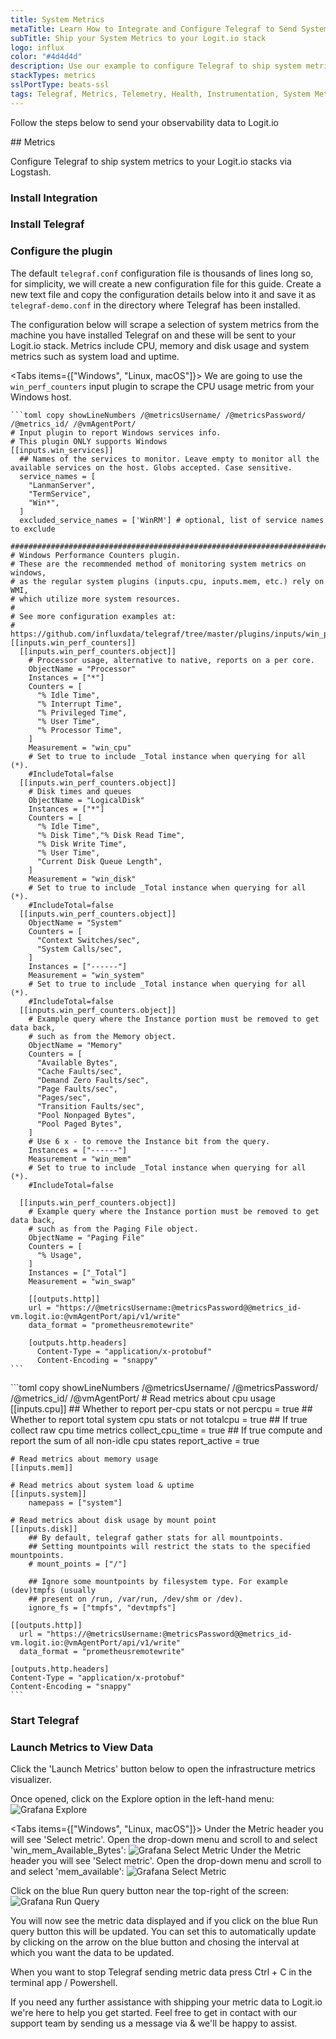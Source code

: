 ```yaml
---
title: System Metrics
metaTitle: Learn How to Integrate and Configure Telegraf to Send System Metrics
subTitle: Ship your System Metrics to your Logit.io stack
logo: influx
color: "#4d4d4d"
description: Use our example to configure Telegraf to ship system metrics to your Logit.io stacks. Configure Telegraf to send system metrics to Logstash or Elastic.
stackTypes: metrics
sslPortType: beats-ssl
tags: Telegraf, Metrics, Telemetry, Health, Instrumentation, System Metrics, Monitoring
---
```


Follow the steps below to send your observability data to Logit.io

<Steps>
  ## Metrics

  Configure Telegraf to ship system metrics to your Logit.io stacks via Logstash.
  
  ### Install Integration

  <InstallIntegration/>

  ### Install Telegraf

  <InstallTelegraf />

  ### Configure the plugin

  The default `telegraf.conf` configuration file is thousands of lines long so, for simplicity, we will create a new
  configuration file for this guide.
  Create a new text file and copy the configuration details below into it and save it as `telegraf-demo.conf` in 
  the directory where Telegraf has been installed.

  The configuration below will scrape a selection of system metrics from the machine you have installed Telegraf 
  on and these will be sent to your Logit.io stack. Metrics include CPU, memory and disk usage and system metrics 
  such as system load and uptime.

  <Tabs items={["Windows", "Linux, macOS"]}>
  <Tab>
    We are going to use the `win_perf_counters` input plugin to scrape the CPU usage metric from your Windows host.
  
    ```toml copy showLineNumbers /@metricsUsername/ /@metricsPassword/ /@metrics_id/ /@vmAgentPort/
    # Input plugin to report Windows services info.
    # This plugin ONLY supports Windows
    [[inputs.win_services]]
      ## Names of the services to monitor. Leave empty to monitor all the available services on the host. Globs accepted. Case sensitive.
      service_names = [
        "LanmanServer",
        "TermService",
        "Win*",
      ]
      excluded_service_names = ['WinRM'] # optional, list of service names to exclude

    ###############################################################################
    # Windows Performance Counters plugin.
    # These are the recommended method of monitoring system metrics on windows,
    # as the regular system plugins (inputs.cpu, inputs.mem, etc.) rely on WMI,
    # which utilize more system resources.
    #
    # See more configuration examples at:
    #   https://github.com/influxdata/telegraf/tree/master/plugins/inputs/win_perf_counters
    [[inputs.win_perf_counters]]
      [[inputs.win_perf_counters.object]]
        # Processor usage, alternative to native, reports on a per core.
        ObjectName = "Processor"
        Instances = ["*"]
        Counters = [
          "% Idle Time",
          "% Interrupt Time",
          "% Privileged Time",
          "% User Time",
          "% Processor Time",
        ]
        Measurement = "win_cpu"
        # Set to true to include _Total instance when querying for all (*).
        #IncludeTotal=false
      [[inputs.win_perf_counters.object]]
        # Disk times and queues
        ObjectName = "LogicalDisk"
        Instances = ["*"]
        Counters = [
          "% Idle Time",
          "% Disk Time","% Disk Read Time",
          "% Disk Write Time",
          "% User Time",
          "Current Disk Queue Length",
        ]
        Measurement = "win_disk"
        # Set to true to include _Total instance when querying for all (*).
        #IncludeTotal=false
      [[inputs.win_perf_counters.object]]
        ObjectName = "System"
        Counters = [
          "Context Switches/sec",
          "System Calls/sec",
        ]
        Instances = ["------"]
        Measurement = "win_system"
        # Set to true to include _Total instance when querying for all (*).
        #IncludeTotal=false
      [[inputs.win_perf_counters.object]]
        # Example query where the Instance portion must be removed to get data back,
        # such as from the Memory object.
        ObjectName = "Memory"
        Counters = [
          "Available Bytes",
          "Cache Faults/sec",
          "Demand Zero Faults/sec",
          "Page Faults/sec",
          "Pages/sec",
          "Transition Faults/sec",
          "Pool Nonpaged Bytes",
          "Pool Paged Bytes",
        ]
        # Use 6 x - to remove the Instance bit from the query.
        Instances = ["------"]
        Measurement = "win_mem"
        # Set to true to include _Total instance when querying for all (*).
        #IncludeTotal=false

      [[inputs.win_perf_counters.object]]
        # Example query where the Instance portion must be removed to get data back,
        # such as from the Paging File object.
        ObjectName = "Paging File"
        Counters = [
          "% Usage",
        ]
        Instances = ["_Total"]
        Measurement = "win_swap"

        [[outputs.http]]
        url = "https://@metricsUsername:@metricsPassword@@metrics_id-vm.logit.io:@vmAgentPort/api/v1/write"
        data_format = "prometheusremotewrite"

        [outputs.http.headers]
          Content-Type = "application/x-protobuf"
          Content-Encoding = "snappy"
    ```
  </Tab>
  <Tab>
    ```toml copy showLineNumbers /@metricsUsername/ /@metricsPassword/ /@metrics_id/ /@vmAgentPort/
    # Read metrics about cpu usage
    [[inputs.cpu]]
        ## Whether to report per-cpu stats or not
        percpu = true
        ## Whether to report total system cpu stats or not
        totalcpu = true
        ## If true collect raw cpu time metrics
        collect_cpu_time = true
        ## If true compute and report the sum of all non-idle cpu states
        report_active = true
    
    # Read metrics about memory usage
    [[inputs.mem]]
    
    # Read metrics about system load & uptime
    [[inputs.system]]
        namepass = ["system"]
    
    # Read metrics about disk usage by mount point
    [[inputs.disk]]
        ## By default, telegraf gather stats for all mountpoints.
        ## Setting mountpoints will restrict the stats to the specified mountpoints.
        # mount_points = ["/"]
    
        ## Ignore some mountpoints by filesystem type. For example (dev)tmpfs (usually
        ## present on /run, /var/run, /dev/shm or /dev).
        ignore_fs = ["tmpfs", "devtmpfs"]
    
    [[outputs.http]]
      url = "https://@metricsUsername:@metricsPassword@@metrics_id-vm.logit.io:@vmAgentPort/api/v1/write"
      data_format = "prometheusremotewrite"
    
    [outputs.http.headers]
    Content-Type = "application/x-protobuf"
    Content-Encoding = "snappy"
    ```
  </Tab>
  
</Tabs>

  ### Start Telegraf

  <StartTelegraf />

  ### Launch Metrics to View Data

  Click the 'Launch Metrics' button below to open the infrastructure metrics visualizer. 
  
  <LaunchVisualizer type="metrics" />
  
  Once opened, click on the Explore option in the left-hand menu:
  ![Grafana Explore](@/images/integrations/system-metrics/grafana-explore.png)
  
  <Tabs items={["Windows", "Linux, macOS"]}>
    <Tab>
      Under the Metric header you will see 'Select metric'. Open the drop-down menu 
      and scroll to and select 'win_mem_Available_Bytes':
      ![Grafana Select Metric](@/images/integrations/system-metrics/grafana-metrics-win_mem.png)
    </Tab>
    <Tab>
      Under the Metric header you will see 'Select metric'. Open the drop-down menu 
      and scroll to and select 'mem_available':
      ![Grafana Select Metric](@/images/integrations/system-metrics/grafana-metrics-mem.png)
    </Tab>
  </Tabs>

  Click on the blue Run query button near the top-right of the screen:
  ![Grafana Run Query](@/images/integrations/system-metrics/grafana-run-query.png)

  You will now see the metric data displayed and if you click on the blue Run query button this will be updated.
  You can set this to automatically update by clicking on the arrow on the blue button and chosing the interval 
  at which you want the data to be updated.

  When you want to stop Telegraf sending metric data press Ctrl + C in the terminal app / Powershell.

</Steps>

If you need any further assistance with shipping your metric data to Logit.io we're here to help you get started. 
Feel free to get in contact with our support team by sending us a message via <IntercomButton text="live chat" /> 
& we'll be happy to assist.